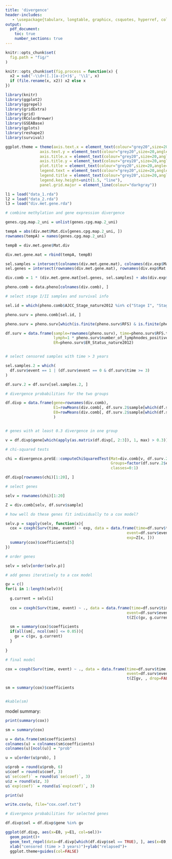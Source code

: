 ```yaml
---
title: 'divergence'
header-includes:
   - \usepackage{tabularx, longtable, graphicx, csquotes, hyperref, color}
output:
  pdf_document:
    toc: true
    number_sections: true
---
```


```r
knitr::opts_chunk$set(
  fig.path = "fig/"
)
```

```r
knitr::opts_chunk$set(fig.process = function(x) {
  x2 = sub('-\\d+([.][a-z]+)$', '\\1', x)
  if (file.rename(x, x2)) x2 else x
})
```


```r

library(knitr)
library(ggplot2)
library(ggrepel)
library(gridExtra)
library(grid)
library(RColorBrewer)
library(GSEABase)
library(gplots)
library(reshape2)
library(survival)

ggplot.theme = theme(axis.text.x = element_text(colour="grey20",size=20,angle=0,hjust=.5,vjust=.5,face="plain"),
               axis.text.y = element_text(colour="grey20",size=20,angle=0,hjust=1,vjust=0,face="plain"),  
               axis.title.x = element_text(colour="grey20",size=20,angle=0,hjust=.5,vjust=0,face="plain"),
               axis.title.y = element_text(colour="grey20",size=20,angle=90,hjust=.5,vjust=.5,face="plain"),
               plot.title = element_text(colour="grey20",size=20,angle=0,hjust=.5,vjust=0,face="plain"),
               legend.text = element_text(colour="grey20",size=20,angle=0,hjust=.5,vjust=0,face="plain"),
               legend.title = element_text(colour="grey20",size=20,angle=0,hjust=.5,vjust=0,face="plain"),
               legend.key.height=unit(1.5, "line"),
               panel.grid.major = element_line(colour="darkgray"))

```


```r

l1 = load("data_1.rda")
l2 = load("data_2.rda")
l3 = load("div.met.gene.rda")

```


```r

# combine methylation and gene expression divergence

genes.cpg.map.2_uni = unlist(genes.cpg.map.2_uni)

tempA = abs(div.met$Mat.div[genes.cpg.map.2_uni, ])
rownames(tempA) = names(genes.cpg.map.2_uni)

tempB = div.met.gene$Mat.div

div.met.gene.mat = rbind(tempA, tempB)

sel.samples = intersect(colnames(div.met.gene.mat), colnames(div.exp$Mat.div))
sel.genes = intersect(rownames(div.met.gene.mat), rownames(div.exp$Mat.div))

div.comb = 1 * (div.met.gene.mat[sel.genes, sel.samples] + abs(div.exp$Mat.div[sel.genes, sel.samples]) == 2)

pheno.comb = data.pheno[colnames(div.comb), ]

# select stage I/II samples and survival info

sel.id = which(pheno.comb$AJCC_Stage_nature2012 %in% c("Stage I", "Stage IA", "Stage IB", "Stage II", "Stage IIA", "Stage IIB"))

pheno.surv = pheno.comb[sel.id, ]

pheno.surv = pheno.surv[which(is.finite(pheno.surv$RFS) & is.finite(pheno.surv$RFS.time)), ]

df.surv = data.frame(sample=rownames(pheno.surv), time=pheno.surv$RFS.time/365, event=pheno.surv$RFS,
                     lymph=1 * pheno.surv$number_of_lymphnodes_positive_by_he > 0,
                     ER=pheno.surv$ER_Status_nature2012)


# select censored samples with time > 3 years

sel.samples.2 = which(
  df.surv$event == 1 | (df.surv$event == 0 & df.surv$time >= 3)
)

df.surv.2 = df.surv[sel.samples.2, ]

# divergence probabilities for the two groups

df.divp = data.frame(gene=rownames(div.comb), 
                     E1=rowMeans(div.comb[, df.surv.2$sample[which(df.surv.2$event == 1)]]),
                     E0=rowMeans(div.comb[, df.surv.2$sample[which(df.surv.2$event == 0)]])
                     )


# genes with at least 0.3 divergence in one group

v = df.divp$gene[which(apply(as.matrix(df.divp[, 2:3]), 1, max) > 0.3)]

# chi-squared tests

chi = divergence.preSE::computeChiSquaredTest(Mat=div.comb[v, df.surv.2$sample],
                                              Groups=factor(df.surv.2$event),
                                              classes=0:1)

df.divp[rownames(chi)[1:20], ]

```


```r

# select genes

selv = rownames(chi)[1:20]

Z = div.comb[selv, df.surv$sample]

# how well do these genes fit individually to a cox model?

selv.p = sapply(selv, function(x){
  cox = coxph(Surv(time, event) ~ exp, data = data.frame(time=df.surv$time,
                                                     event=df.surv$event,
                                                     exp=Z[x, ]))
  summary(cox)$coefficients[5]
})


```


```r

# order genes

selv = selv[order(selv.p)] 

# add genes iteratively to a cox model

gv = c()
for(i in 1:length(selv)){
  
  g.current = selv[i]
  
  cox = coxph(Surv(time, event) ~ ., data = data.frame(time=df.surv$time,
                                                     event=df.surv$event,
                                                     t(Z[c(gv, g.current), , drop=FALSE])))

  sm = summary(cox)$coefficients
  if(all(sm[, ncol(sm)] <= 0.05)){
    gv = c(gv, g.current)
  }
    
}

# final model

cox = coxph(Surv(time, event) ~ ., data = data.frame(time=df.surv$time,
                                                     event=df.surv$event,
                                                     t(Z[gv, , drop=FALSE])))

sm = summary(cox)$coefficients


#kable(sm)

```

model summary:

```r

print(summary(cox))

```



```r

sm = summary(cox)

u = data.frame(sm$coefficients)
colnames(u) = colnames(sm$coefficients)
colnames(u)[ncol(u)] = "prob"

u = u[order(u$prob), ]

u$prob = round(u$prob, 6)
u$coef = round(u$coef, 3)
u$`se(coef)` = round(u$`se(coef)`, 3)
u$z = round(u$z, 3)
u$`exp(coef)` = round(u$`exp(coef)`, 3)

print(u)

```


```r

write.csv(u, file="cox.coef.txt")

```


```r

# divergence probabilities for selected genes

df.divp$sel = df.divp$gene %in% gv

ggplot(df.divp, aes(x=E0, y=E1, col=sel))+
  geom_point()+
  geom_text_repel(data=df.divp[which(df.divp$sel == TRUE), ], aes(x=E0, y=E1, col=sel, label=gene))+
  xlab("censored (time > 3 years)")+ylab("relapsed")+
  ggplot.theme+guides(col=FALSE)

```






